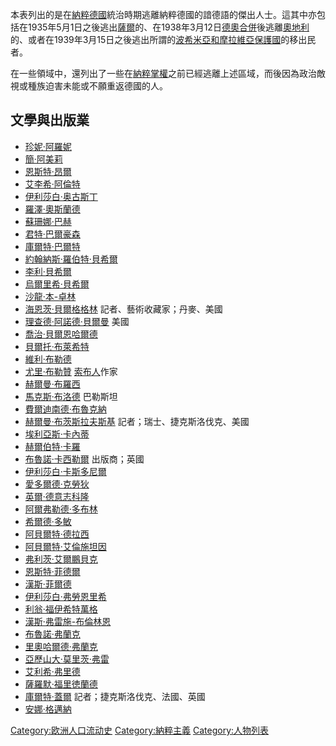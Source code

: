 本表列出的是在[[納粹德國|納粹德國]]統治時期逃離納粹德國的諳德語的傑出人士。這其中亦包括在1935年5月1日之後逃出[[薩爾|薩爾]]的、在1938年3月12日[[德奧合併|德奧合併]]後逃離[[奧地利|奧地利]]的、或者在1939年3月15日之後逃出所謂的[[波希米亞和摩拉維亞保護國|波希米亞和摩拉維亞保護國]]的移出民者。

在一些領域中，還列出了一些在[[納粹|納粹]][[掌權|掌權]]之前已經逃離上述區域，而後因為政治敵視或種族迫害未能或不願重返德國的人。

== 文學與出版業 ==
*[[珍妮·阿羅妮|珍妮·阿羅妮]]
*[[簡·阿美莉|簡·阿美莉]]
*[[恩斯特·昂爾|恩斯特·昂爾]]
*[[艾李希·阿倫特|艾李希·阿倫特]]
*[[伊利莎白·奥古斯丁|伊利莎白·奥古斯丁]]
*[[羅澤·奧斯蘭德|羅澤·奧斯蘭德]]
*[[蘇珊娜·巴赫|蘇珊娜·巴赫]]
*[[君特·巴爾豪森|君特·巴爾豪森]]
*[[庫爾特·巴爾特|庫爾特·巴爾特]]
*[[約翰納斯·羅伯特·貝希爾|約翰納斯·羅伯特·貝希爾]]
*[[李利·貝希爾|李利·貝希爾]]
*[[烏爾里希·貝希爾|烏爾里希·貝希爾]]
*[[沙龍·本-卓林|沙龍·本-卓林]]
*[[海恩茨·貝爾格格林|海恩茨·貝爾格格林]] 記者、藝術收藏家；丹麥、美國
*[[理查德·阿諾德·貝爾曼|理查德·阿諾德·貝爾曼]] 美國
*[[喬治·貝爾恩哈爾德|喬治·貝爾恩哈爾德]]
*[[貝爾托·布萊希特|貝爾托·布萊希特]]
*[[維利·布勒德|維利·布勒德]]
*[[尤里·布勒贊|尤里·布勒贊]] [[索布人|索布人]]作家
*[[赫爾曼·布羅西|赫爾曼·布羅西]]
*[[馬克斯·布洛德|馬克斯·布洛德]] 巴勒斯坦
*[[費爾迪南德·布魯克納|費爾迪南德·布魯克納]]
*[[赫爾曼·布茨斯拉夫斯基|赫爾曼·布茨斯拉夫斯基]] 記者；瑞士、捷克斯洛伐克、美國
*[[埃利亞斯·卡內蒂|埃利亞斯·卡內蒂]]
*[[赫爾伯特·卡羅|赫爾伯特·卡羅]]
*[[布魯諾·卡西勒爾|布魯諾·卡西勒爾]] 出版商；英國
*[[伊利莎白·卡斯多尼爾|伊利莎白·卡斯多尼爾]]
*[[愛多爾德·克勞狄|愛多爾德·克勞狄]]
*[[英爾·德意志科隆|英爾·德意志科隆]]
*[[阿爾弗勒德·多布林|阿爾弗勒德·多布林]]
*[[希爾德·多敏|希爾德·多敏]]
*[[阿貝爾特·德拉西|阿貝爾特·德拉西]]
*[[阿貝爾特·艾倫施坦因|阿貝爾特·艾倫施坦因]]
*[[弗利茨·艾爾鵬貝克|弗利茨·艾爾鵬貝克]]
*[[恩斯特·菲德爾|恩斯特·菲德爾]]
*[[漢斯·菲爾德|漢斯·菲爾德]]
*[[伊利莎白·弗勞恩里希|伊利莎白·弗勞恩里希]]
*[[利翁·福伊希特萬格|利翁·福伊希特萬格]]
*[[漢斯·弗雷施-布倫林恩|漢斯·弗雷施-布倫林恩]]
*[[布魯諾·弗蘭克|布魯諾·弗蘭克]]
*[[里奧哈爾德·弗蘭克|里奧哈爾德·弗蘭克]]
*[[亞歷山大·莫里茨·弗雷|亞歷山大·莫里茨·弗雷]]
*[[艾利希·弗里德|艾利希·弗里德]]
*[[薩羅默·福里徳蘭德|薩羅默·福里徳蘭德]]
*[[庫爾特·蓋爾|庫爾特·蓋爾]] 記者；捷克斯洛伐克、法國、英國
*[[安娜·格邁納|安娜·格邁納]]

[[Category:欧洲人口流动史|Category:欧洲人口流动史]]
[[Category:納粹主義|Category:納粹主義]]
[[Category:人物列表|Category:人物列表]]